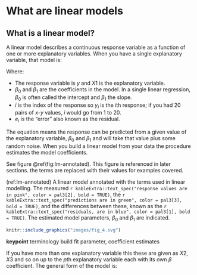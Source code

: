 # What are linear models {#what-are-linear-models}

## What is a linear model?
A linear model describes a continuous response variable as a function of one or more explanatory variables. When you have a single explanatory variable, that model is:

\begin{equation}
y_{i}=\beta_{0}+\beta_{1}X1_{i}+e_{i}
(\#eq:lm1)
\end{equation}

Where:  

 - The response variable is $y$ and $X1$ is the explanatory variable.  
 - $\beta_{0}$ and $\beta_{1}$ are the coefficients in the model. In a single linear regression, $\beta_{0}$ is often called the intercept and $\beta_{1}$ the slope.  
 - $i$ is the index of the response so $y_{i}$ is the $i$th response; if you had 20 pairs of $x$-$y$ values, $i$ would go from 1 to 20.  
 - $e_{i}$ is the "error" also known as the residual. 

The equation means the response  can be predicted from a given value of the explanatory variable, $\beta_{0}$ and $\beta_{1}$ and will take that value plus some random noise. When you build a linear model from your data the procedure estimates the model coefficients.


See figure \@ref(fig:lm-annotated). This figure is referenced in later sections. the terms are replaced with their values for examples covered.

(ref:lm-annotated) A linear model annotated with the terms used in linear modelling. The measured `r kableExtra::text_spec("response values are in pink", color = pal3[2], bold = TRUE)`, the `r kableExtra::text_spec("predictions are in green", color = pal3[3], bold = TRUE)`, and the differences between these, known as the `r kableExtra::text_spec("residuals, are in blue", color = pal3[1], bold = TRUE)`. The estimated model parameters, $\beta_{0}$ and $\beta_{1}$ are indicated.

```r
knitr::include_graphics("images/fig_4.svg")
```


**keypoint**
terminology build fit
parameter, coefficient
estimates

If you have more than one explanatory variable this these are given as $X2$,  $X3$ and so on up to the $p$th explanatory variable each with its own $\beta$ coefficient. The general form of the model is:
\begin{equation}
y_{i}=\beta_{0}+\beta_{1}X1_{i}+\beta_{2}X2_{i}+...+\beta_{p}XP_{i}+e_{i}
(\#eq:regression)
\end{equation}


